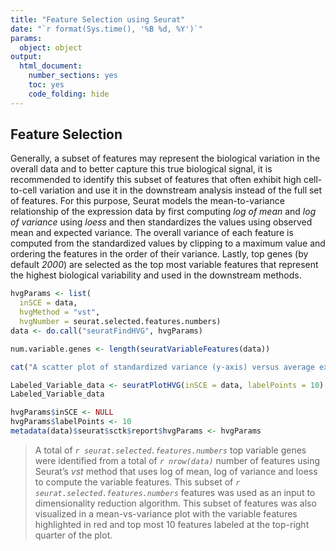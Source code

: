 ```yaml
---
title: "Feature Selection using Seurat"
date: "`r format(Sys.time(), '%B %d, %Y')`"
params:
  object: object
output:
  html_document:
    number_sections: yes
    toc: yes
    code_folding: hide
---
```

## Feature Selection
Generally, a subset of features may represent the biological variation in the overall data and to better capture this true biological signal, it is recommended to identify this subset of features that often exhibit high cell-to-cell variation and use it in the downstream analysis instead of the full set of features. For this purpose, Seurat models the mean-to-variance relationship of the expression data by first computing *log of mean* and *log of variance* using *loess* and then standardizes the values using observed mean and expected variance. The overall variance of each feature is computed from the standardized values by clipping to a maximum value and ordering the features in the order of their variance. Lastly, top genes (by default *2000*) are selected as the top most variable features that represent the highest biological variability and used in the downstream methods.

```r
hvgParams <- list(
  inSCE = data,
  hvgMethod = "vst", 
  hvgNumber = seurat.selected.features.numbers)
data <- do.call("seuratFindHVG", hvgParams)

num.variable.genes <- length(seuratVariableFeatures(data))
```

```r
cat("A scatter plot of standardized variance (y-axis) versus average expression (x-axis) for each of the gene is visualized below. Top 10 most variable genes are labeled with their gene symbols and the points (genes) highlighted in red are considered as highly variable genes.")
```

```r
Labeled_Variable_data <- seuratPlotHVG(inSCE = data, labelPoints = 10)
Labeled_Variable_data
```
```r
hvgParams$inSCE <- NULL
hvgParams$labelPoints <- 10
metadata(data)$seurat$sctk$report$hvgParams <- hvgParams
```

> A total of *`r seurat.selected.features.numbers`* top variable genes were identified from a total of *`r nrow(data)`* number of features using Seurat's *vst* method that uses log of mean, log of variance and loess to compute the variable features. This subset of *`r seurat.selected.features.numbers`* features was used as an input to dimensionality reduction algorithm. This subset of features was also visualized in a mean-vs-variance plot with the variable features highlighted in red and top most 10 features labeled at the top-right quarter of the plot. 